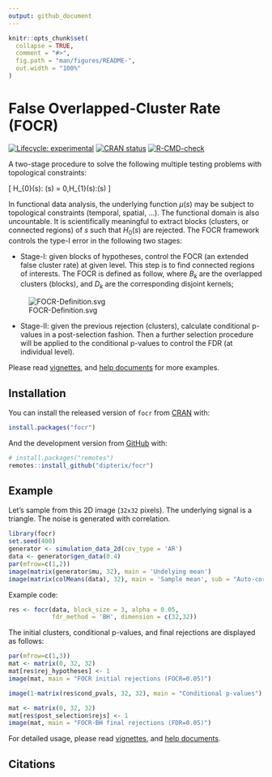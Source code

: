 ```yaml
---
output: github_document
---
```


```r
knitr::opts_chunk$set(
  collapse = TRUE,
  comment = "#>",
  fig.path = "man/figures/README-",
  out.width = "100%"
)
```

# False Overlapped-Cluster Rate (FOCR)

<!-- badges: start -->
[![Lifecycle: experimental](https://img.shields.io/badge/lifecycle-experimental-orange.svg)](https://lifecycle.r-lib.org/articles/stages.html#experimental)
[![CRAN status](https://www.r-pkg.org/badges/version/focr)](https://CRAN.R-project.org/package=focr)
[![R-CMD-check](https://github.com/dipterix/focr/workflows/R-CMD-check/badge.svg)](https://github.com/dipterix/focr/actions)
<!-- badges: end -->

A two-stage procedure to solve the following multiple testing problems with topological constraints:

\[
H_{0}(s): \mu(s) = 0,\quad H_{1}(s):\mu(s)\neq 0
\]

In functional data analysis, the underlying function $\mu(s)$ may be subject to topological constraints (temporal, spatial, ...). The functional domain is also uncountable. 
It is scientifically meaningful to extract blocks (clusters, or connected regions) of $s$ such that $H_{0}(s)$ are rejected. The FOCR framework controls the type-I error in the following two stages:

* Stage-I: given blocks of hypotheses, control the FOCR (an extended false cluster rate) at given level. This step is to find connected regions of interests. The FOCR is defined as follow, where $B_{k}$ are the overlapped clusters (blocks), and $D_{k}$ are the corresponding disjoint kernels;

![FOCR-Definition.svg](https://raw.githubusercontent.com/dipterix/focr/main/inst/definition.svg)

* Stage-II: given the previous rejection (clusters), calculate conditional p-values in a post-selection fashion. Then a further selection procedure will be applied to the conditional p-values to control the FDR (at individual level).

Please read [vignettes](http://github.dipterix.org/focr/articles/false-overlapped-cluster-rate.html), and [help documents](http://github.dipterix.org/focr/reference/focr.html) for more examples.

## Installation

You can install the released version of `focr` from [CRAN](https://CRAN.R-project.org) with:

``` r
install.packages("focr")
```

And the development version from [GitHub](https://github.com/) with:

``` r
# install.packages("remotes")
remotes::install_github("dipterix/focr")
```
## Example

Let's sample from this 2D image (`32x32` pixels). The underlying signal is a triangle. The noise is generated with correlation.

```r
library(focr)
set.seed(400)
generator <- simulation_data_2d(cov_type = 'AR')
data <- generator$gen_data(0.4)
par(mfrow=c(1,2))
image(matrix(generator$mu, 32), main = 'Undelying mean')
image(matrix(colMeans(data), 32), main = 'Sample mean', sub = "Auto-correlated noise")
```

Example code:

```r
res <- focr(data, block_size = 3, alpha = 0.05, 
            fdr_method = 'BH', dimension = c(32,32))
```

The initial clusters, conditional p-values, and final rejections are displayed as follows:

```r
par(mfrow=c(1,3))
mat <- matrix(0, 32, 32)
mat[res$rej_hypotheses] <- 1
image(mat, main = "FOCR initial rejections (FOCR=0.05)")

image(1-matrix(res$cond_pvals, 32, 32), main = "Conditional p-values")

mat <- matrix(0, 32, 32)
mat[res$post_selection$rejs] <- 1
image(mat, main = "FOCR-BH final rejections (FDR=0.05)")
```

For detailed usage, please read [vignettes](http://github.dipterix.org/focr/articles/false-overlapped-cluster-rate.html), and [help documents](http://github.dipterix.org/focr/reference/focr.html).


## Citations
